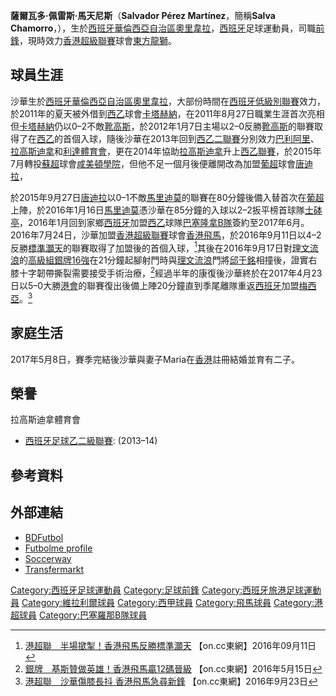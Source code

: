 {{Infobox football biography
| name        = 沙華 <br> Salva Chamorro
| image       = Salvador Pérez Martínez (Salva Chamorro).jpg
| fullname    = Salvador Pérez Martínez
| nickname    = 
| birth_date  = {{birth date and age|1990|5|8|df=y}}
| birth_place = [[西班牙|西班牙]]，[[奧里韋拉|奧里韋拉]]
| height      = {{height|m=1.86}}
| position    = [[前鋒_(足球)|前鋒]]
| currentclub = [[東方足球隊|東方龍獅]]
| clubnumber  = TBC
| youthyears1 =
| youthclubs1 = [[奧里韋拉足球俱樂部|奧里韋拉]]
| youthyears2 = 2005–2008 
| youthclubs2 = [[維拉利爾足球會|維拉利爾]]
| years1 = 2008–2009 
| clubs1 = {{link-en|維拉利爾C隊|Villarreal CF C}} 
| caps1  = 39 
| goals1 = 20
| years2 = 2008–2012 
| clubs2 = [[比利亞雷亞爾足球俱樂部B隊|維拉利爾B隊]] 
| caps2  = 20 
| goals2 = 6
| years3 = 2009–2010 
| clubs3 = → [[卡塞雷尼奧體育中心俱樂部|卡塞雷尼奧]]  
| caps3  = 14 
| goals3 = 2  
| years4 = 2010–2011 
| clubs4 = → [[特魯埃爾體育俱樂部|特魯埃爾]] 
| caps4  = 35 
| goals4 = 11
| years5 = 2011–2012 
| clubs5 = → [[卡塔赫納足球俱樂部|卡塔赫納]]
| caps5  = 16 
| goals5 = 3
| years6 = 2013 
| clubs6 = [[巴利阿里競技體育會|巴利阿里競技]] 
| caps6  = 18 
| goals6 = 6
| years7 = 2013–2014 
| clubs7 = [[拉高斯迪拿體育會|拉高斯迪拿]] 
| caps7  = 26 
| goals7 = 10
| years8 = 2014–2015 
| clubs8 = [[利達體育會|利達]] 
| caps8  = 36 
| goals8 = 14
| years9 = 2015–2016 
| clubs9 = [[唐迪拉體育會|唐迪拉]]
| caps9  = 7 
| goals9 = 2
| years10 = 2016 
| clubs10 = [[巴塞隆拿足球會B隊|巴塞隆拿B隊]] 
| caps10  = 16 
| goals10 = 3
| years11 = 2016–2017
| clubs11 = [[香港飛馬足球會|香港飛馬]] 
| caps11  = 6 
| goals11 = 3
| years12 = 2017–2018
| clubs12 = [[皇家梅西亞足球會|梅西亞]]
| caps12  = 22
| goals12 = 2
| years13 = 2018
| clubs13 = [[洛格羅涅斯體育聯盟|洛格羅涅斯]]
| caps13  = 10
| goals13 = 2
| years14 = 2018
| clubs14 = {{link-en|伊蒂哈德丹吉爾|Ittihad Tanger}} 
| caps14  = 
| goals14 = 
| years15 = 2018–2019
| clubs15 = [[度沙德拉馬足球會|度沙德拉馬]]
| caps15  = 19
| goals15 = 4
| years16 = 2019
| clubs16 = [[莫亨巴根競技俱樂部|莫亨巴根]]
| caps16  = 7
| goals16 = 4
| years17 = 2021–
| clubs17 = [[東方足球隊|東方龍獅]]
| caps17  = 0
| goals17 = 0
| club-update = 00:00, 9 September 2021 (UTC)
}}
{{spanish name|Pérez|Martínez}}
'''薩爾瓦多·佩雷斯·馬天尼斯'''（'''Salvador Pérez Martínez'''，簡稱'''Salva Chamorro'''，{{bd|1990年|5月8日||}}），生於[[西班牙|西班牙]][[華倫西亞自治區|華倫西亞自治區]][[奧里韋拉|奧里韋拉]]，[[西班牙|西班牙]]足球運動員，司職[[前鋒_(足球)|前鋒]]，現時效力[[香港超級聯賽|香港超級聯賽]]球會[[東方足球隊|東方龍獅]]。

==球員生涯==
沙華生於[[西班牙|西班牙]][[華倫西亞自治區|華倫西亞自治區]][[奧里韋拉|奧里韋拉]]，大部份時間在[[西班牙足球乙級聯賽|西班牙低級別聯賽]]效力，於2011年的夏天被外借到[[西班牙足球乙級聯賽|西乙]]球會[[卡塔赫納足球俱樂部|卡塔赫納]]，在2011年8月27日職業生涯首次亮相但[[卡塔赫納足球俱樂部|卡塔赫納]]仍以0–2不敵[[靴高斯足球會|靴高斯]]，於2012年1月7日主場以2–0反勝[[靴高斯足球會|靴高斯]]的聯賽取得了在[[西班牙足球乙級聯賽|西乙]]的首個入球，隨後沙華在2013年回到[[西班牙足球乙二級聯賽|西乙二聯賽]]分別效力[[巴利阿里競技體育會|巴利阿里]]、[[拉高斯迪拿體育會|拉高斯迪拿]]和[[利達體育會|利達體育會]]，更在2014年協助[[拉高斯迪拿體育會|拉高斯迪拿]]升上[[西班牙足球乙級聯賽|西乙聯賽]]，於2015年7月轉投[[蘇格蘭超級足球聯賽|蘇超]]球會[[咸美頓學院足球會|咸美頓學院]]，但他不足一個月後便離開改為加盟[[葡超|葡超]]球會[[唐迪拉體育會|唐迪拉]]，

於2015年9月27日[[唐迪拉體育會|唐迪拉]]以0–1不敵[[馬里迪莫體育會|馬里迪莫]]的聯賽在80分鐘後備入替首次在[[葡超|葡超]]上陣，於2016年1月16日[[馬里迪莫體育會|馬里迪莫]]憑沙華在85分鐘的入球以2–2扳平榜首球隊[[葡萄牙士砵亭俱樂部|士砵亭]]，2016年1月回到家鄉[[西班牙|西班牙]]加盟[[西班牙足球乙級聯賽|西乙]]球隊[[巴塞隆拿足球會B隊|巴塞隆拿B隊]]簽約至2017年6月。2016年7月24日，沙華加盟[[香港超級聯賽|香港超級聯賽]]球會[[香港飛馬足球會|香港飛馬]]，於2016年9月11日以4–2反勝[[港菁|標準灝天]]的聯賽取得了加盟後的首個入球，<ref>[http://hk.on.cc/hk/bkn/cnt/sport/20160911/bkn-20160911163001327-0911_00882_001.html 港超聯　半場撳掣！香港飛馬反勝標準灝天] {{Wayback|url=http://hk.on.cc/hk/bkn/cnt/sport/20160911/bkn-20160911163001327-0911_00882_001.html |date=20160914183411 }}【on.cc東網】2016年09月11日</ref>其後在2016年9月17日對[[香港流浪足球會|理文流浪]]的[[香港高級組銀牌|高級組銀牌16強]]在21分鐘起腳射門時與[[香港流浪足球會|理文流浪]]門將[[邱于銘|邱于銘]]相撞後，證實右膝十字韌帶撕裂需要接受手術治療，<ref>[http://hk.on.cc/hk/bkn/cnt/sport/20160917/bkn-20160917172026268-0917_00882_001.html 銀牌　基斯贊做英雄！香港飛馬贏12碼晉級] {{Wayback|url=http://hk.on.cc/hk/bkn/cnt/sport/20160917/bkn-20160917172026268-0917_00882_001.html |date=20160920130823 }} 【on.cc東網】2016年5月15日</ref>經過半年的康復後沙華終於在2017年4月23日以5–0大勝[[港會|港會]]的聯賽復出後備上陣20分鐘直到季尾離隊重返[[西班牙|西班牙]]加盟[[皇家梅西亞足球會|梅西亞]]。<ref>[http://hk.on.cc/hk/bkn/cnt/sport/20160923/bkn-20160923090037943-0923_00882_001.html 港超聯　沙華傷膝長抖 香港飛馬急尋新鋒] {{Wayback|url=http://hk.on.cc/hk/bkn/cnt/sport/20160923/bkn-20160923090037943-0923_00882_001.html |date=20160924023106 }} 【on.cc東網】2016年9月23日</ref>

==家庭生活==
2017年5月8日，賽季完結後沙華與妻子Maria在[[香港|香港]]註冊結婚並育有二子。

==榮譽==
;拉高斯迪拿體育會
* [[西班牙足球乙二級聯賽|西班牙足球乙二級聯賽]]: (2013–14)

==參考資料==
{{reflist}}

==外部連結==
* [http://www.bdfutbol.com/en/j/j300033.html BDFutbol] {{Wayback|url=http://www.bdfutbol.com/en/j/j300033.html |date=20160506211140 }}
* [http://www.futbolme.com/jugador.php?id=5139 Futbolme profile] {{Wayback|url=http://www.futbolme.com/jugador.php?id=5139 |date=20160928012735 }}
* [http://us.soccerway.com/players/salvador-martinez-perez/149873/ Soccerway] {{Wayback|url=http://us.soccerway.com/players/salvador-martinez-perez/149873/ |date=20160828115041 }}
* [http://www.transfermarkt.de/salva-chamorro/profil/spieler/191820 Transfermarkt] {{Wayback|url=http://www.transfermarkt.de/salva-chamorro/profil/spieler/191820 |date=20160807040058 }}

{{DEFAULTSORT:Pérez Martínez, Salvador}} 
[[Category:西班牙足球運動員|Category:西班牙足球運動員]]
[[Category:足球前鋒|Category:足球前鋒]]
[[Category:西班牙旅港足球運動員|Category:西班牙旅港足球運動員]]
[[Category:維拉利爾球員|Category:維拉利爾球員]]
[[Category:西甲球員|Category:西甲球員]]
[[Category:飛馬球員|Category:飛馬球員]]
[[Category:港超球員|Category:港超球員]]
[[Category:巴塞羅那B隊球員|Category:巴塞羅那B隊球員]]